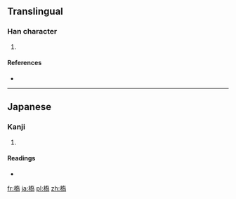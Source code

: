 ==Translingual==

===Han character===
{{Han char|rn=75|rad=木|as=10|sn=14|four=|canj=木大口月 (DKRB)}}

# {{defn|Han|sort=木10}}

====References====
* {{Han ref|kx=0546.251|dkj=15351|hdz=80020.180|uh=69D7|ud=27095}}

----

==Japanese==

===Kanji===
{{ja-kanji|grade=|rs=木10}}

# {{defn|Japanese|sort=木10}}

====Readings====
* {{ja-readings|on=[[きょう]] (kyō)|kun=[[はし]] (hashi)}}

[[fr:槗]]
[[ja:槗]]
[[pl:槗]]
[[zh:槗]]